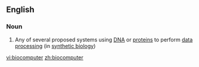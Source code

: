 ==English==

===Noun===
{{wikipedia|biocomputers}}
{{en-noun}}

# {{context|biology|computing|lang=en}} Any of several proposed systems using [[DNA]] or [[protein]]s to perform [[data processing]] (in [[synthetic biology]])

[[vi:biocomputer]]
[[zh:biocomputer]]